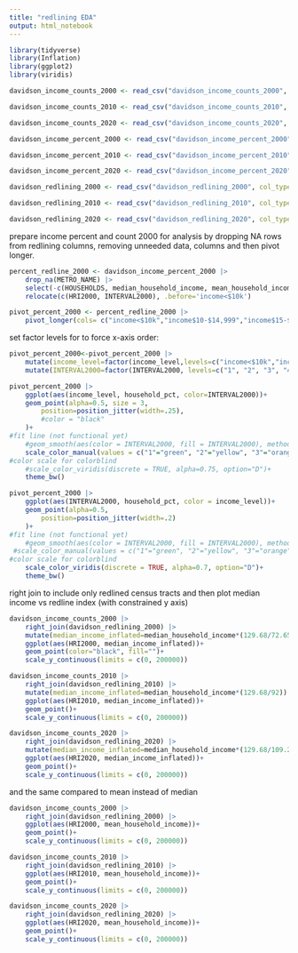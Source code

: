 ```yaml
---
title: "redlining EDA"
output: html_notebook
---
```

```r
library(tidyverse)
library(Inflation)
library(ggplot2)
library(viridis)
```

```r
davidson_income_counts_2000 <- read_csv("davidson_income_counts_2000", col_types = cols(.default="d", GEO_ID="c", NAME="c"))
```


```r
davidson_income_counts_2010 <- read_csv("davidson_income_counts_2010", col_types = cols(.default="d", GEO_ID="c", NAME="c"))
```


```r
davidson_income_counts_2020 <- read_csv("davidson_income_counts_2020", col_types = cols(.default="d", GEO_ID="c", NAME="c"))
```


```r
davidson_income_percent_2000 <- read_csv("davidson_income_percent_2000", col_types = cols(.default="d", GEO_ID="c", NAME="c", CBSA10="c", METRO_NAME="c"))
```


```r
davidson_income_percent_2010 <- read_csv("davidson_income_percent_2010", col_types = cols(.default="d", GEO_ID="c", NAME="c", CBSA10="c", METRO_NAME="c"))
```


```r
davidson_income_percent_2020 <- read_csv("davidson_income_percent_2020", col_types = cols(.default="d", GEO_ID="c", NAME="c", CBSA10="c", METRO_NAME="c"))
```


```r
davidson_redlining_2000 <- read_csv("davidson_redlining_2000", col_types = cols(.default="c", HRI2000="d", INTERVAL2000="d"))
```


```r
davidson_redlining_2010 <- read_csv("davidson_redlining_2010", col_types = cols(.default="c", HRI2010="d", INTERVAL2010="d"))
```


```r
davidson_redlining_2020 <- read_csv("davidson_redlining_2020", col_types = cols(.default="c", HRI2020="d", INTERVAL2020="d"))

```

prepare income percent and count 2000 for analysis by dropping NA rows from redlining columns, removing unneeded data, columns and then pivot longer.
```r
percent_redline_2000 <- davidson_income_percent_2000 |>
    drop_na(METRO_NAME) |> 
    select(-c(HOUSEHOLDS, median_household_income, mean_household_income, METRO_NAME, CBSA10)) |> 
    relocate(c(HRI2000, INTERVAL2000), .before='income<$10k')
```


```r
pivot_percent_2000 <- percent_redline_2000 |> 
    pivot_longer(cols= c("income<$10k","income$10-$14,999","income$15-$24,999","income$25-$34,999","income$35-$49,999", "income$50-$74,999","income$75-$99,999","income$100-$149,999","income$150-$199,999","income>$200") ,names_to = "income_level", values_to = "household_pct")
```
set factor levels for to force x-axis order:
```r
pivot_percent_2000<-pivot_percent_2000 |> 
    mutate(income_level=factor(income_level,levels=c("income<$10k","income$10-$14,999","income$15-$24,999","income$25-$34,999","income$35-$49,999", "income$50-$74,999","income$75-$99,999","income$100-$149,999","income$150-$199,999","income>$200"))) |> 
    mutate(INTERVAL2000=factor(INTERVAL2000, levels=c("1", "2", "3", "4")))
```


```r
pivot_percent_2000 |> 
    ggplot(aes(income_level, household_pct, color=INTERVAL2000))+
    geom_point(alpha=0.5, size = 3,
        position=position_jitter(width=.25),
        #color = "black"
    )+
#fit line (not functional yet)    
    #geom_smooth(aes(color = INTERVAL2000, fill = INTERVAL2000), method = "lm") + 
    scale_color_manual(values = c("1"="green", "2"="yellow", "3"="orange", "4"="red"))+
#color scale for colorblind    
    #scale_color_viridis(discrete = TRUE, alpha=0.75, option="D")+
    theme_bw()
```
```r
pivot_percent_2000 |> 
    ggplot(aes(INTERVAL2000, household_pct, color = income_level))+
    geom_point(alpha=0.5,
        position=position_jitter(width=.2)
    )+
#fit line (not functional yet)    
    #geom_smooth(aes(color = INTERVAL2000, fill = INTERVAL2000), method = "lm") + 
 #scale_color_manual(values = c("1"="green", "2"="yellow", "3"="orange", "4"="red"))+
#color scale for colorblind    
    scale_color_viridis(discrete = TRUE, alpha=0.7, option="D")+
    theme_bw()
```


right join to include only redlined census tracts and then plot median income vs redline index (with constrained y axis)
```r
davidson_income_counts_2000 |> 
    right_join(davidson_redlining_2000) |>
    mutate(median_income_inflated=median_household_income*(129.68/72.65)) |> 
    ggplot(aes(HRI2000, median_income_inflated))+
    geom_point(color="black", fill="")+
    scale_y_continuous(limits = c(0, 200000))

```
```r
davidson_income_counts_2010 |> 
    right_join(davidson_redlining_2010) |>
    mutate(median_income_inflated=median_household_income*(129.68/92)) |> 
    ggplot(aes(HRI2010, median_income_inflated))+
    geom_point()+
    scale_y_continuous(limits = c(0, 200000))

```

```r
davidson_income_counts_2020 |> 
    right_join(davidson_redlining_2020) |>
    mutate(median_income_inflated=median_household_income*(129.68/109.20)) |> 
    ggplot(aes(HRI2020, median_income_inflated))+
    geom_point()+
    scale_y_continuous(limits = c(0, 200000))
```
and the same compared to mean instead of median
```r
davidson_income_counts_2000 |> 
    right_join(davidson_redlining_2000) |>
    ggplot(aes(HRI2000, mean_household_income))+
    geom_point()+
    scale_y_continuous(limits = c(0, 200000))
```
```r
davidson_income_counts_2010 |> 
    right_join(davidson_redlining_2010) |>
    ggplot(aes(HRI2010, mean_household_income))+
    geom_point()+
    scale_y_continuous(limits = c(0, 200000))
```

```r
davidson_income_counts_2020 |> 
    right_join(davidson_redlining_2020) |>
    ggplot(aes(HRI2020, mean_household_income))+
    geom_point()+
    scale_y_continuous(limits = c(0, 200000))
```


